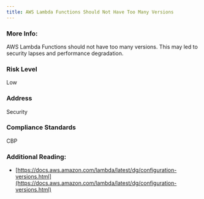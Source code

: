 ```yaml
---
title: AWS Lambda Functions Should Not Have Too Many Versions
---
```


### More Info:

AWS Lambda Functions should not have too many versions. This may led to security lapses and performance degradation.

### Risk Level

Low

### Address

Security

### Compliance Standards

CBP

### Additional Reading:

- [https://docs.aws.amazon.com/lambda/latest/dg/configuration-versions.html](https://docs.aws.amazon.com/lambda/latest/dg/configuration-versions.html)
